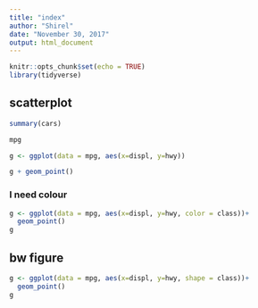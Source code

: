 ```yaml
---
title: "index"
author: "Shirel"
date: "November 30, 2017"
output: html_document
---
```


```r
knitr::opts_chunk$set(echo = TRUE)
library(tidyverse)
```

## scatterplot


```r
summary(cars)

mpg

g <- ggplot(data = mpg, aes(x=displ, y=hwy))

g + geom_point()
```
### I need colour

```r
g <- ggplot(data = mpg, aes(x=displ, y=hwy, color = class))+ 
  geom_point()
g
```

## bw figure
```r
g <- ggplot(data = mpg, aes(x=displ, y=hwy, shape = class))+ 
  geom_point()
g
```



